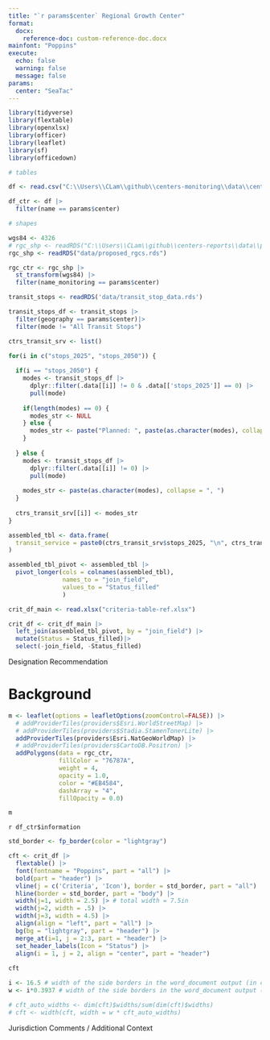 ```yaml
---
title: "`r params$center` Regional Growth Center"
format:
  docx:
    reference-doc: custom-reference-doc.docx
mainfont: "Poppins"
execute: 
  echo: false
  warning: false
  message: false
params:
  center: "SeaTac"
---
```


```r
library(tidyverse)
library(flextable)
library(openxlsx)
library(officer)
library(leaflet)
library(sf)
library(officedown)
```

```r

# tables

df <- read.csv("C:\\Users\\CLam\\github\\centers-monitoring\\data\\centers_information.csv")

df_ctr <- df |> 
  filter(name == params$center)

# shapes

wgs84 <- 4326
# rgc_shp <- readRDS("C:\\Users\\CLam\\github\\centers-reports\\data\\proposed_rgcs.rds")
rgc_shp <- readRDS("data/proposed_rgcs.rds")

rgc_ctr <- rgc_shp |>
  st_transform(wgs84) |> 
  filter(name_monitoring == params$center)

```

```r
transit_stops <- readRDS('data/transit_stop_data.rds')

transit_stops_df <- transit_stops |> 
  filter(geography == params$center)|> 
  filter(mode != "All Transit Stops")

ctrs_transit_srv <- list()

for(i in c("stops_2025", "stops_2050")) {
  
  if(i == "stops_2050") {
    modes <- transit_stops_df |> 
      dplyr::filter(.data[[i]] != 0 & .data[['stops_2025']] == 0) |> 
      pull(mode)
    
    if(length(modes) == 0) {
      modes_str <- NULL
    } else {
      modes_str <- paste("Planned: ", paste(as.character(modes), collapse = ", "))
    }
    
  } else {
    modes <- transit_stops_df |> 
      dplyr::filter(.data[[i]] != 0) |> 
      pull(mode)
    
    modes_str <- paste(as.character(modes), collapse = ", ")
  }
  
  ctrs_transit_srv[[i]] <- modes_str
}
```

```r
assembled_tbl <- data.frame(
  transit_service = paste0(ctrs_transit_srv$stops_2025, "\n", ctrs_transit_srv$stops_2050)
)

assembled_tbl_pivot <- assembled_tbl |> 
  pivot_longer(cols = colnames(assembled_tbl),
               names_to = "join_field",
               values_to = "Status_filled"
               )

crit_df_main <- read.xlsx("criteria-table-ref.xlsx")

crit_df <- crit_df_main |>
  left_join(assembled_tbl_pivot, by = "join_field") |>
  mutate(Status = Status_filled)|> 
  select(-join_field, -Status_filled)

```

::: {custom-style="Designation Recommendation"}
Designation Recommendation
:::

# Background


```r

m <- leaflet(options = leafletOptions(zoomControl=FALSE)) |>
  # addProviderTiles(providers$Esri.WorldStreetMap) |>
  # addProviderTiles(providers$Stadia.StamenTonerLite) |>
  addProviderTiles(providers$Esri.NatGeoWorldMap) |>
  # addProviderTiles(providers$CartoDB.Positron) |>
  addPolygons(data = rgc_ctr,
              fillColor = "76787A",
              weight = 4,
              opacity = 1.0,
              color = "#EB4584",
              dashArray = "4",
              fillOpacity = 0.0)

m
```

`r df_ctr$information`

```r

std_border <- fp_border(color = "lightgray")

cft <- crit_df |>
  flextable() |> 
  font(fontname = "Poppins", part = "all") |> 
  bold(part = "header") |>
  vline(j = c('Criteria', 'Icon'), border = std_border, part = "all") |>
  hline(border = std_border, part = "body") |> 
  width(j=1, width = 2.5) |> # total width = 7.5in
  width(j=2, width = .5) |>
  width(j=3, width = 4.5) |> 
  align(align = "left", part = "all") |> 
  bg(bg = "lightgray", part = "header") |> 
  merge_at(i=1, j = 2:3, part = "header") |> 
  set_header_labels(Icon = "Status") |> 
  align(i = 1, j = 2, align = "center", part = "header")
  
cft
```

```r

i <- 16.5 # width of the side borders in the word_document output (in centimeters)
w <- i*0.3937 # width of the side borders in the word_document output (in inches)

# cft_auto_widths <- dim(cft)$widths/sum(dim(cft)$widths)
# cft <- width(cft, width = w * cft_auto_widths) 

```

::: {custom-style="Comment Header"}
Jurisdiction Comments / Additional Context
:::

